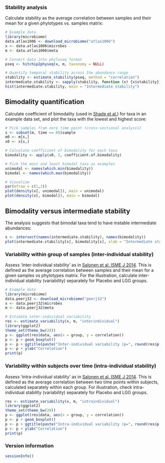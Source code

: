 
### Stability analysis 

Calculate stability as the average correlation between samples and their
mean for a given phylotypes vs. samples matrix:

```r
# Example data
library(microbiome)
data.atlas1006 <- download_microbiome("atlas1006")
x <- data.atlas1006$microbes
m <- data.atlas1006$meta

# Convert data into phyloseq format
pseq <- hitchip2physeq(x, m, taxonomy = NULL)

# Quantify temporal stability across the abundance range
stability <- estimate_stability(pseq, method = "correlation")
intermediate.stability <- sapply(stability, function (x) {x$stability})
hist(intermediate.stability, main = "Intermediate stability")
```


## Bimodality quantification

Calculate coefficient of bimodality (used in [Shade et
al.](http://mbio.asm.org/content/5/4/e01371-14)) for taxa in an
example data set, and plot the taxa with the lowest and highest score:

```r
# Pick samples from zero time point (cross-sectional analysis)
s <- subset(m, time == 0)$sample
m0 <- m[s,]
x0 <- x[s,]

# Calculate coefficient of bimodality for each taxa
bimodality <- apply(x0, 2, coefficient.of.bimodality)

# Pick the most and least bimodal taxa as examples
unimodal <- names(which.min(bimodality))
bimodal <- names(which.max(bimodality))

# Visualize
par(mfrow = c(1,2))
plot(density(x[, unimodal]), main = unimodal)
plot(density(x[, bimodal]), main = bimodal)
```

## Bimodality versus intermediate stability

The analysis suggests that bimodal taxa tend to have instable intermediate abundances:

```r
s <- intersect(names(intermediate.stability), names(bimodality))
plot(intermediate.stability[s], bimodality[s], xlab = "Intermediate stability", ylab = "Bimodality")
```


### Variability within group of samples (inter-individual stability)

Assess 'inter-individual stability' as in [Salonen et al. ISME J 2014](http://www.nature.com/ismej/journal/v8/n11/full/ismej201463a.html). This is defined as the average correlation between samples and their mean for a given samples vs phylotypes matrix. For the illustration, calculate inter-individual stability (variability) separately for Placebo and LGG groups.

```r
# Example data
library(microbiome)
data.peerj32 <- download_microbiome("peerj32")
x <- data.peerj32$microbes
m <- data.peerj32$meta

# Estimate inter-individual variability
res <- estimate_variability(x, m, "interindividual")
library(ggplot2)
theme_set(theme_bw(20))
p <- ggplot(res$data, aes(x = group, y = correlation))
p <- p + geom_boxplot()
p <- p + ggtitle(paste("Inter-individual variability (p=", round(res$p.value, 6), ")"))
p <- p + ylab("Correlation")
print(p)
```


### Variability within subjects over time (intra-individual stability)

Assess 'intra-individual stability' as in [Salonen et al. ISME J 2014](http://www.nature.com/ismej/journal/v8/n11/full/ismej201463a.html). This is defined as the average correlation between two time points within subjects, calculated separately within each group. For illustration, check intra-individual stability (variability) separately for Placebo and LGG groups.

```r
res <- estimate_variability(x, m, "intraindividual")
library(ggplot2)
theme_set(theme_bw(20))
p <- ggplot(res$data, aes(x = group, y = correlation))
p <- p + geom_boxplot()
p <- p + ggtitle(paste("Intra-individual variability (p=", round(res$p.value, 6), ")"))
p <- p + ylab("Correlation")
print(p)
```



### Version information

```r
sessionInfo()
```

